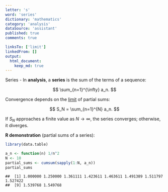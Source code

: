 ```yaml
---
letter: 's'
word: 'series'
dictionary: 'mathematics'
category: 'analysis'
dataSource: 'assistant'
published: true
comments: true

linksTo: ['limit']
linkedFrom: []
output:
  html_document:
    keep_md: true
---
```




<a id="series">Series</a> - In **analysis**, a **series** is the sum of the terms of a sequence:

$$
\sum_{n=1}^{\infty} a_n.
$$

Convergence depends on the [limit](#limit) of partial sums:

$$
S_N = \sum_{n=1}^{N} a_n.
$$

If $S_N$ approaches a finite value as $N\to\infty$, the series converges; otherwise, it diverges.

**R demonstration** (partial sums of a series):


``` r
library(data.table)

a_n <- function(n) 1/n^2
N <- 10
partial_sums <- cumsum(sapply(1:N, a_n))
partial_sums
```

```
##  [1] 1.000000 1.250000 1.361111 1.423611 1.463611 1.491389 1.511797 1.527422
##  [9] 1.539768 1.549768
```
